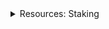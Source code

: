 <div class="stub">
<details><summary>Resources: Staking</summary>

This section is part of a series on the topic of *Staking*.

Docs:
- [Intro to staking on Vega](/concepts/vega-chain/proof-of-stake.md#staking-on-vega)
- [Tutorial: Stake via APIs and smart contracts](/tutorials/assets-tokens/staking-tokens.md)

Tools:
- [Associate tokens, nominate validators on the governance dApp ↗](https://governance.fairground.wtf)

</details>
</div>